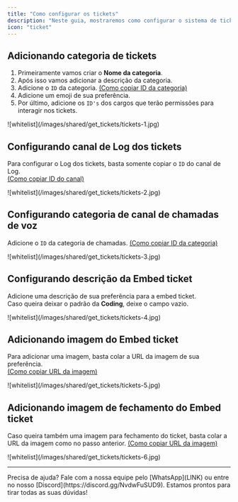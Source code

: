 ```yaml
---
title: "Como configurar os tickets"
description: "Neste guia, mostraremos como configurar o sistema de tickets."
icon: "ticket"
---
```


## Adicionando categoria de tickets

1. Primeiramente vamos criar o **Nome da categoria**.
2. Após isso vamos adicionar a descrição da categoria.
3. Adicione o `ID` da categoria. [(Como copiar ID da categoria)](../general/conseguir-categorias)
4. Adicione um emoji de sua preferência.
5. Por último, adicione os `ID's` dos cargos que terão permissões para interagir nos tickets.

<Frame>
  ![whitelist](/images/shared/get_tickets/tickets-1.jpg)
</Frame>

## Configurando canal de Log dos tickets

Para configurar o Log dos tickets, basta somente copiar o `ID` do canal de Log. 
<br/>[(Como copiar ID do canal)](../general/conseguir-canais)

<Frame>
  ![whitelist](/images/shared/get_tickets/tickets-2.jpg)
</Frame>

## Configurando categoria de canal de chamadas de voz

Adicione o `ID` da categoria de chamadas. [(Como copiar ID da categoria)](../general/conseguir-categorias)

<Frame>
  ![whitelist](/images/shared/get_tickets/tickets-3.jpg)
</Frame>

## Configurando descrição da Embed ticket

Adicione uma descrição de sua preferência para a embed ticket.
<br/>Caso queira deixar o padrão da **Coding**, deixe o campo vazio.

<Frame>
  ![whitelist](/images/shared/get_tickets/tickets-4.jpg)
</Frame>

## Adicionando imagem do Embed ticket

Para adicionar uma imagem, basta colar a URL da imagem de sua preferência.
<br/>[(Como copiar URL da imagem)](../general/imagens)

<Frame>
  ![whitelist](/images/shared/get_tickets/tickets-5.jpg)
</Frame>

## Adicionando imagem de fechamento do Embed ticket

Caso queira também uma imagem para fechamento do ticket, basta colar a URL da imagem como no passo anterior. [(Como copiar URL da imagem)](../general/imagens)

<Frame>
  ![whitelist](/images/shared/get_tickets/tickets-6.jpg)
</Frame>

---

<Tip>
  Precisa de ajuda? Fale com a nossa equipe pelo [WhatsApp](LINK) ou entre no nosso [Discord](https://discord.gg/NvdwFuSUD9).  
  Estamos prontos para tirar todas as suas dúvidas!
</Tip>
